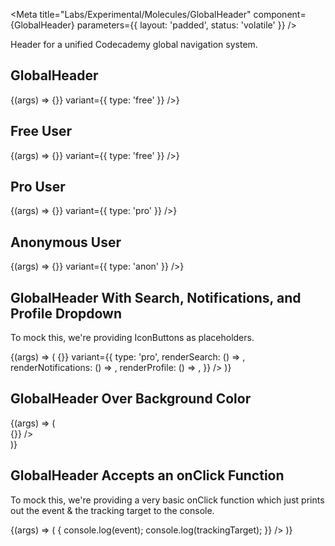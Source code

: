 
<Meta
  title="Labs/Experimental/Molecules/GlobalHeader"
  component={GlobalHeader}
  parameters={{ layout: 'padded', status: 'volatile' }}
/>

Header for a unified Codecademy global navigation system.

## GlobalHeader

<Canvas withSource="open">
  <Story name="GlobalHeader">
    {(args) => <GlobalHeader onClick={() => {}} variant={{ type: 'free' }} />}
  </Story>
</Canvas>

<Props of={GlobalHeader} />

## Free User

<Canvas>
  <Story name="Free User Global Header">
    {(args) => <GlobalHeader onClick={() => {}} variant={{ type: 'free' }} />}
  </Story>
</Canvas>

## Pro User

<Canvas>
  <Story name="Pro User Global Header">
    {(args) => <GlobalHeader onClick={() => {}} variant={{ type: 'pro' }} />}
  </Story>
</Canvas>

## Anonymous User

<Canvas>
  <Story name="Anonymous User Global Header">
    {(args) => <GlobalHeader onClick={() => {}} variant={{ type: 'anon' }} />}
  </Story>
</Canvas>

## GlobalHeader With Search, Notifications, and Profile Dropdown

To mock this, we're providing IconButtons as placeholders.

<Canvas>
  <Story name="GlobalHeader Search Notifications Profile">
    {(args) => (
      <GlobalHeader
        onClick={() => {}}
        variant={{
          type: 'pro',
          renderSearch: () => <IconButton icon={SearchIcon} />,
          renderNotifications: () => <IconButton icon={BellIcon} />,
          renderProfile: () => <IconButton icon={PersonIcon} />,
        }}
      />
    )}
  </Story>
</Canvas>

## GlobalHeader Over Background Color

<Canvas>
  <Story name="Background Color GlobalHeader">
    {(args) => (
      <div style={{ backgroundColor: colors.beige, width: '100%' }}>
        <GlobalHeader variant={{ type: 'anon' }} onClick={() => {}} />
      </div>
    )}
  </Story>
</Canvas>

## GlobalHeader Accepts an onClick Function

To mock this, we're providing a very basic onClick function which just prints out the event & the tracking target to the console.

<Canvas>
  <Story name="Passing an OnClick to GlobalHeader">
    {(args) => (
      <GlobalHeader
        variant={{ type: 'anon' }}
        onClick={(event, trackingTarget) => {
          console.log(event);
          console.log(trackingTarget);
        }}
      />
    )}
  </Story>
</Canvas>
